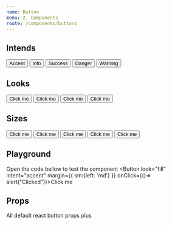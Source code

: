 ```yaml
---
name: Button
menu: 2. Components
route: /components/buttons
---
```



## Intends
<div class="bg--bg brd brd--border round--4 p--lg">
  <Button margin={{ right: 'md' }} intent="accent">Accent</Button>
  <Button margin={{ right: 'md' }} intent="info">Info</Button>
  <Button margin={{ right: 'md' }} intent="success">Success</Button>
  <Button margin={{ right: 'md' }} intent="danger">Danger</Button>
  <Button margin={{ right: 'md' }} intent="warning">Warning</Button>
</div>

## Looks
<div class="bg--bg brd brd--border round--4 p--lg">
  <Button margin={{ right: 'md' }} look="fill">Click me</Button>
  <Button margin={{ right: 'md' }} look="outline">Click me</Button>
  <Button margin={{ right: 'md' }} look="minimal">Click me</Button>
  <Button margin={{ right: 'md' }} look="link">Click me</Button>
</div>

## Sizes
<div class="bg--bg brd brd--border round--4 p--lg">
  <Button margin={{ right: 'md' }} size="xs">Click me</Button>
  <Button margin={{ right: 'md' }} size="sm">Click me</Button>
  <Button margin={{ right: 'md' }} >Click me</Button>
  <Button margin={{ right: 'md' }} size="lg">Click me</Button>
  <Button margin={{ right: 'md' }} size="xl">Click me</Button>
</div>

## Playground
Open the code bellow to test the component
<Playground>
  <Button look="fill" intent="accent" margin={{ sm:{left: 'md'} }} onClick={()=> alert("Clicked")}>Click me</Button>
</Playground>

## Props
All default react button props plus
<Props of={Button} />

